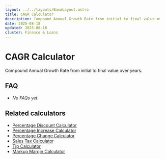 ```yaml
---
layout: ../../layouts/BaseLayout.astro
title: CAGR Calculator
description: Compound Annual Growth Rate from initial to final value over years.
date: 2025-08-18
updated: 2025-08-18
cluster: Finance & Loans
---
```





# CAGR Calculator

Compound Annual Growth Rate from initial to final value over years.

<Calculator schema={schema} />

## FAQ

- _No FAQs yet._

## Related calculators
- [Percentage Discount Calculator](/calculators/percentage-discount-calculator/)
- [Percentage Increase Calculator](/calculators/percentage-increase-calculator/)
- [Percentage Change Calculator](/calculators/percentage-change-calculator/)
- [Sales Tax Calculator](/calculators/sales-tax-calculator/)
- [Tip Calculator](/calculators/tip-calculator/)
- [Markup Margin Calculator](/calculators/markup-margin-calculator/)
